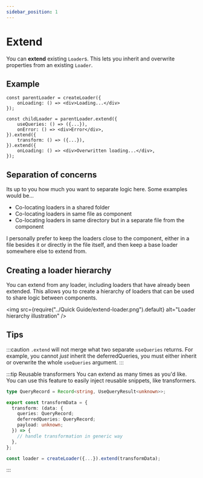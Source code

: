 ```yaml
---
sidebar_position: 1
---
```


# Extend

You can **extend** existing `Loader`s. This lets you inherit and overwrite properties from an existing `Loader`.

## Example

```tsx
const parentLoader = createLoader({
    onLoading: () => <div>Loading...</div>
});

const childLoader = parentLoader.extend({
    useQueries: () => ({...}),
    onError: () => <div>Error</div>,
}).extend({
    transform: () => ({...}),
}).extend({
    onLoading: () => <div>Overwritten loading...</div>,
});
```

## Separation of concerns

Its up to you how much you want to separate logic here. Some examples would be...

- Co-locating loaders in a shared folder
- Co-locating loaders in same file as component
- Co-locating loaders in same directory but in a separate file from the component

I personally prefer to keep the loaders close to the component, either in a file besides it or directly in the file itself, and then keep a base loader somewhere else to extend from.

## Creating a loader hierarchy

You can extend from any loader, including loaders that have already been extended. This allows you to create a hierarchy of loaders that can be used to share logic between components.

<img
  src={require("../Quick Guide/extend-loader.png").default}
  alt="Loader hierarchy illustration"
/>

## Tips

:::caution `.extend` will not merge what two separate `useQueries` returns.
For example, you cannot _just_ inherit the deferredQueries, you must either inherit or overwrite the whole `useQueries` argument.
:::

:::tip Reusable transformers
You can extend as many times as you'd like. You can use this feature to easily inject reusable snippets, like transformers.

```typescript
type QueryRecord = Record<string, UseQueryResult<unknown>>;

export const transformData = {
  transform: (data: {
    queries: QueryRecord;
    deferredQueries: QueryRecord;
    payload: unknown;
  }) => {
    // handle transformation in generic way
  },
};
```

```typescript
const loader = createLoader({...}).extend(transformData);
```

:::

